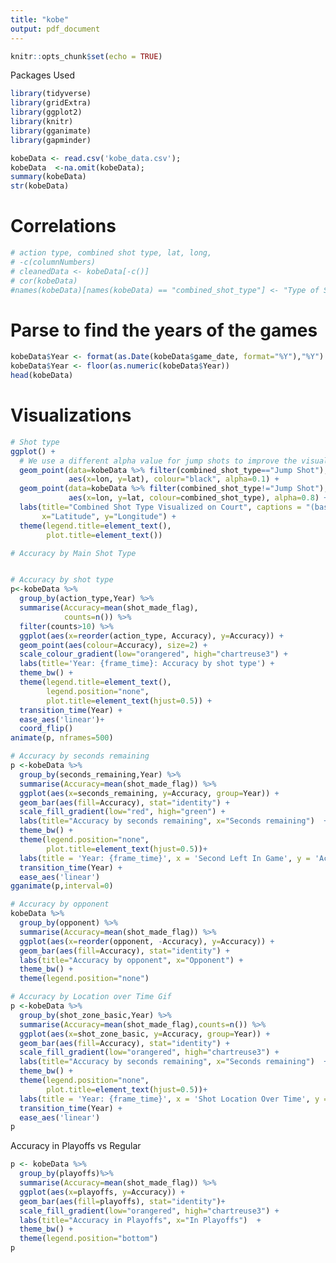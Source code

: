 ---
title: "kobe"
output: pdf_document
---

```{r setup, include=FALSE}
knitr::opts_chunk$set(echo = TRUE)
```

Packages Used
```{r}
library(tidyverse)
library(gridExtra)
library(ggplot2)
library(knitr)
library(gganimate)
library(gapminder)
```


```{r}
kobeData <- read.csv('kobe_data.csv');
kobeData  <-na.omit(kobeData);
summary(kobeData)
str(kobeData)
```

# Correlations
```{r}
# action type, combined shot type, lat, long, 
# -c(columnNumbers)
# cleanedData <- kobeData[-c()]
# cor(kobeData)
#names(kobeData)[names(kobeData) == "combined_shot_type"] <- "Type of Shots"
```

# Parse to find the years of the games 
```{r}
kobeData$Year <- format(as.Date(kobeData$game_date, format="%Y"),"%Y")
kobeData$Year <- floor(as.numeric(kobeData$Year))
head(kobeData)
```



# Visualizations

```{r}
# Shot type
ggplot() + 
  # We use a different alpha value for jump shots to improve the visualization
  geom_point(data=kobeData %>% filter(combined_shot_type=="Jump Shot"),
             aes(x=lon, y=lat), colour="black", alpha=0.1) +
  geom_point(data=kobeData %>% filter(combined_shot_type!="Jump Shot"),
             aes(x=lon, y=lat, colour=combined_shot_type), alpha=0.8) +
  labs(title="Combined Shot Type Visualized on Court", captions = "(based on data from Kaggle and NBA.com)", 
       x="Latitude", y="Longitude") +
  theme(legend.title=element_text(),
        plot.title=element_text()) 
```

```{r}
# Accuracy by Main Shot Type 


# Accuracy by shot type 
p<-kobeData %>%
  group_by(action_type,Year) %>%
  summarise(Accuracy=mean(shot_made_flag),
            counts=n()) %>%
  filter(counts>10) %>%
  ggplot(aes(x=reorder(action_type, Accuracy), y=Accuracy)) + 
  geom_point(aes(colour=Accuracy), size=2) +
  scale_colour_gradient(low="orangered", high="chartreuse3") +
  labs(title='Year: {frame_time}: Accuracy by shot type') +
  theme_bw() +
  theme(legend.title=element_text(),
        legend.position="none",
        plot.title=element_text(hjust=0.5)) +
  transition_time(Year) +
  ease_aes('linear')+
  coord_flip()
animate(p, nframes=500)
```

```{r}
# Accuracy by seconds remaining
p <-kobeData %>%
  group_by(seconds_remaining,Year) %>%
  summarise(Accuracy=mean(shot_made_flag)) %>%
  ggplot(aes(x=seconds_remaining, y=Accuracy, group=Year)) + 
  geom_bar(aes(fill=Accuracy), stat="identity") +
  scale_fill_gradient(low="red", high="green") +
  labs(title="Accuracy by seconds remaining", x="Seconds remaining")  +
  theme_bw() +
  theme(legend.position="none",
        plot.title=element_text(hjust=0.5))+
  labs(title = 'Year: {frame_time}', x = 'Second Left In Game', y = 'Accuracy') +
  transition_time(Year) +
  ease_aes('linear')
gganimate(p,interval=0)
```

```{r}
# Accuracy by opponent
kobeData %>%
  group_by(opponent) %>%
  summarise(Accuracy=mean(shot_made_flag)) %>%
  ggplot(aes(x=reorder(opponent, -Accuracy), y=Accuracy)) + 
  geom_bar(aes(fill=Accuracy), stat="identity") +
  labs(title="Accuracy by opponent", x="Opponent") +
  theme_bw() +
  theme(legend.position="none")  
```
```{r}
# Accuracy by Location over Time Gif
p <-kobeData %>%
  group_by(shot_zone_basic,Year) %>%
  summarise(Accuracy=mean(shot_made_flag),counts=n()) %>%
  ggplot(aes(x=shot_zone_basic, y=Accuracy, group=Year)) + 
  geom_bar(aes(fill=Accuracy), stat="identity") + 
  scale_fill_gradient(low="orangered", high="chartreuse3") +
  labs(title="Accuracy by seconds remaining", x="Seconds remaining")  +
  theme_bw() +
  theme(legend.position="none",
        plot.title=element_text(hjust=0.5))+
  labs(title = 'Year: {frame_time}', x = 'Shot Location Over Time', y = 'Accuracy') +
  transition_time(Year) +
  ease_aes('linear')
p
```

Accuracy in Playoffs vs Regular
```{r}
p <- kobeData %>%
  group_by(playoffs)%>%
  summarise(Accuracy=mean(shot_made_flag)) %>%
  ggplot(aes(x=playoffs, y=Accuracy)) + 
  geom_bar(aes(fill=playoffs), stat="identity")+
  scale_fill_gradient(low="orangered", high="chartreuse3") +
  labs(title="Accuracy in Playoffs", x="In Playoffs")  +
  theme_bw() +
  theme(legend.position="bottom")
p
```

